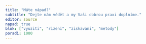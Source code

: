 ```yaml
---
title: "Máte nápad?"
subtitle: "Dejte nám vědět a my Vaši dobrou praxi doplníme."
editor: source
napad: true
blok: ["vyuziti", "rizeni", "ziskavani", "metody"]
poradi: 1000
---
```

